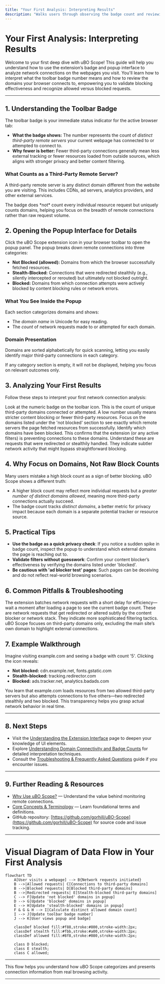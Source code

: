 ```yaml
---
title: "Your First Analysis: Interpreting Results"
description: "Walks users through observing the badge count and reviewing connected domains for a web page. Explains the importance of distinct third-party server counts, and how to use the extension to validate actual blocking and allowed requests."
---
```


# Your First Analysis: Interpreting Results

Welcome to your first deep dive with uBO Scope! This guide will help you understand how to use the extension’s badge and popup interface to analyze network connections on the webpages you visit. You'll learn how to interpret what the toolbar badge number means and how to review the domains your browser connects to, empowering you to validate blocking effectiveness and recognize allowed versus blocked requests.

---

## 1. Understanding the Toolbar Badge

The toolbar badge is your immediate status indicator for the active browser tab:

- **What the badge shows:** The number represents the count of *distinct third-party remote servers* your current webpage has connected to or attempted to connect to.
- **Why fewer is better:** Fewer third-party connections generally mean less external tracking or fewer resources loaded from outside sources, which aligns with stronger privacy and better content filtering.

### What Counts as a Third-Party Remote Server?

A third-party remote server is any distinct domain different from the website you are visiting. This includes CDNs, ad servers, analytics providers, and other external services.

<Info>
The badge does *not* count every individual resource request but uniquely counts domains, helping you focus on the breadth of remote connections rather than raw request volume.
</Info>

## 2. Opening the Popup Interface for Details

Click the uBO Scope extension icon in your browser toolbar to open the popup panel. The popup breaks down remote connections into three categories:

- **Not Blocked (allowed):** Domains from which the browser successfully fetched resources.
- **Stealth-Blocked:** Connections that were redirected stealthily (e.g., silently intercepted or rerouted) but ultimately not blocked outright.
- **Blocked:** Domains from which connection attempts were actively blocked by content blocking rules or network errors.

### What You See Inside the Popup

Each section categorizes domains and shows:

- The *domain name* in Unicode for easy reading.
- The *count* of network requests made to or attempted for each domain.

### Domain Presentation

Domains are sorted alphabetically for quick scanning, letting you easily identify major third-party connections in each category.

<Check>
If any category section is empty, it will not be displayed, helping you focus on relevant outcomes only.
</Check>

## 3. Analyzing Your First Results

Follow these steps to interpret your first network connection analysis:

<Steps>
<Step title="Check the badge count on the active tab">
Look at the numeric badge on the toolbar icon. This is the count of unique third-party domains connected or attempted. A low number usually means stricter content blocking or fewer third-party resources.
</Step>

<Step title="Open the popup and review the 'not blocked' domains">
Focus on the domains listed under the 'not blocked' section to see exactly which remote servers the page fetched resources from successfully.
</Step>

<Step title="Review the 'blocked' section">
Identify which domains have been blocked. This confirms that the extension (or any active filters) is preventing connections to these domains.
</Step>

<Step title="Examine the 'stealth-blocked' section">
Understand these are requests that were redirected or stealthily handled. They indicate subtler network activity that might bypass straightforward blocking.
</Step>
</Steps>

## 4. Why Focus on Domains, Not Raw Block Counts

Many users mistake a high block count as a sign of better blocking. uBO Scope shows a different truth:

- A higher block count may reflect more individual requests but a *greater number of distinct domains allowed*, meaning more third-party connections actually succeed.
- The badge count tracks *distinct domains*, a better metric for privacy impact because each domain is a separate potential tracker or resource source.

## 5. Practical Tips

- **Use the badge as a quick privacy check**: If you notice a sudden spike in badge count, inspect the popup to understand which external domains the page is reaching out to.
- **Validate filters without guesswork**: Confirm your content blocker’s effectiveness by verifying the domains listed under 'blocked'.
- **Be cautious with 'ad blocker test' pages**: Such pages can be deceiving and do not reflect real-world browsing scenarios.

## 6. Common Pitfalls & Troubleshooting

<AccordionGroup title="Interpreting Common Confusions">
<Accordion title="Why does the badge count sometimes not update immediately?">
The extension batches network requests with a short delay for efficiency—wait a moment after loading a page to see the current badge count.
</Accordion>
<Accordion title="Some domains appear under 'stealth-blocked'; what does this mean?">
These are network requests that get redirected or altered subtly by the content blocker or network stack. They indicate more sophisticated filtering tactics.
</Accordion>
<Accordion title="Why is the active tab's domain not counted in the badge?">
uBO Scope focuses on third-party domains only, excluding the main site’s own domain to highlight external connections.
</Accordion>
</AccordionGroup>

## 7. Example Walkthrough

Imagine visiting example.com and seeing a badge with count '5'. Clicking the icon reveals:

- **Not blocked:** cdn.example.net, fonts.gstatic.com
- **Stealth-blocked:** tracking.redirector.com
- **Blocked:** ads.tracker.net, analytics.badads.com

You learn that example.com loads resources from two allowed third-party servers but also attempts connections to five others—two redirected stealthily and two blocked. This transparency helps you grasp actual network behavior in real time.

---

## 8. Next Steps

- Visit the [Understanding the Extension Interface](getting-started/basic-usage-config/understanding-extension-ui) page to deepen your knowledge of UI elements.
- Explore [Understanding Domain Connectivity and Badge Counts](guides/interpreting-results/understanding-results) for detailed interpretation techniques.
- Consult the [Troubleshooting & Frequently Asked Questions](getting-started/basic-usage-config/troubleshooting-install) guide if you encounter issues.

---

## 9. Further Reading & Resources

- [Why Use uBO Scope?](overview/introduction-value/value-proposition) — Understand the value behind monitoring remote connections.
- [Core Concepts & Terminology](overview/architecture-core-concepts/core-terminology) — Learn foundational terms and definitions.
- GitHub repository: [https://github.com/gorhill/uBO-Scope](https://github.com/gorhill/uBO-Scope) for source code and issue tracking.

---

# Visual Diagram of Data Flow in Your First Analysis

```mermaid
flowchart TD
    A[User visits a webpage] --> B{Network requests initiated}
    B -->|Allowed requests| C[Connections to third-party domains]
    B -->|Blocked requests| D[Blocked third-party domains]
    B -->|Redirected requests| E[Stealth-blocked third-party domains]
    C --> F[Update 'not blocked' domains in popup]
    D --> G[Update 'blocked' domains in popup]
    E --> H[Update 'stealth-blocked' domains in popup]
    F & G & H --> I[Calculate distinct allowed domain count]
    I --> J[Update toolbar badge number]
    J --> K[User views popup and badge]

    classDef blocked fill:#f88,stroke:#800,stroke-width:2px;
    classDef stealth fill:#fbb,stroke:#a00,stroke-width:2px;
    classDef allowed fill:#8f8,stroke:#080,stroke-width:2px;

    class D blocked;
    class E stealth;
    class C allowed;
```

---

This flow helps you understand how uBO Scope categorizes and presents connection information from real browsing activity.

---
